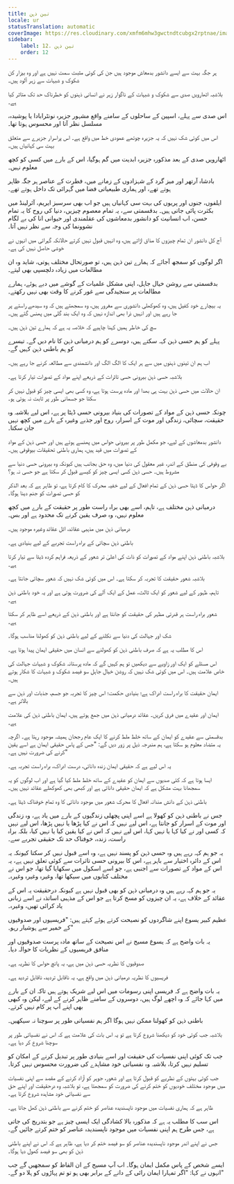 ```yaml
---
title: تین ذہن
locale: ur
statusTranslation: automatic
coverImage: https://res.cloudinary.com/xmfm6mhw3gwctndtcubgx2rptnae/image/upload/v1741354419/small_cover_la_gran_rebelion_28716e29d2.webp
sidebar:
    label: 12. تین ذہن
    order: 12
---
```

ہر جگہ بہت سے ایسے دانشور بدمعاش موجود ہیں جن کی کوئی مثبت سمت نہیں ہے اور وہ بیزار کن شکوک و شبہات سے زہر آلود ہیں۔

بلاشبہ اٹھارویں صدی سے شکوک و شبہات کے ناگوار زہر نے انسانی ذہنوں کو خطرناک حد تک متاثر کیا ہے۔

اس صدی سے پہلے، اسپین کے ساحلوں کے سامنے واقع مشہور جزیرہ نونٹرابادا یا پوشیدہ، مسلسل نظر آتا اور محسوس ہوتا تھا۔

اس میں کوئی شک نہیں کہ یہ جزیرہ چوتھے عمودی خط میں واقع ہے۔ اس پراسرار جزیرے سے متعلق بہت سی کہانیاں ہیں۔

اٹھارویں صدی کے بعد مذکورہ جزیرہ ابدیت میں گم ہوگیا، اس کے بارے میں کسی کو کچھ معلوم نہیں۔

بادشاہ آرتھر اور میز گرد کے شہزادوں کے زمانے میں، فطرت کے عناصر ہر جگہ ظاہر ہوتے تھے، اور ہماری طبیعیاتی فضا میں گہرائی تک داخل ہوتے تھے۔

ایلفوں، جنوں اور پریوں کی بہت سی کہانیاں ہیں جو اب بھی سرسبز ایریم، آئرلینڈ میں بکثرت پائی جاتی ہیں۔ بدقسمتی سے، یہ تمام معصوم چیزیں، دنیا کی روح کا یہ تمام حسن، اب انسانیت کو دانشور بدمعاشوں کی عقلمندی اور حیوانی انا کی بے لگام نشوونما کی وجہ سے نظر نہیں آتا۔

آج کل دانشور ان تمام چیزوں کا مذاق اڑاتے ہیں، وہ انہیں قبول نہیں کرتے حالانکہ گہرائی میں انہوں نے خوشی حاصل نہیں کی ہے۔

اگر لوگوں کو سمجھ آجائے کہ ہمارے تین ذہن ہیں، تو صورتحال مختلف ہوتی، شاید وہ ان مطالعات میں زیادہ دلچسپی بھی لیتے۔

بدقسمتی سے روشن خیال جاہل، اپنی مشکل علمیات کے گوشے میں دبے ہوئے، ہمارے مطالعات پر سنجیدگی سے غور کرنے کا وقت بھی نہیں رکھتے۔

یہ بیچارے خود کفیل ہیں، وہ کھوکھلی دانشوری سے مغرور ہیں، وہ سمجھتے ہیں کہ وہ سیدھے راستے پر جا رہے ہیں اور انہیں ذرا بھی اندازہ نہیں کہ وہ ایک بند گلی میں پھنس گئے ہیں۔

سچ کی خاطر ہمیں کہنا چاہیے کہ خلاصہ یہ ہے کہ ہمارے تین ذہن ہیں۔

پہلے کو ہم حسی ذہن کہہ سکتے ہیں، دوسرے کو ہم درمیانی ذہن کا نام دیں گے۔ تیسرے کو ہم باطنی ذہن کہیں گے۔

اب ہم ان تینوں ذہنوں میں سے ہر ایک کا الگ الگ اور دانشمندی سے مطالعہ کرنے جا رہے ہیں۔

بلاشبہ حسی ذہن بیرونی حسی تاثرات کے ذریعے اپنے مواد کے تصورات تیار کرتا ہے۔

ان حالات میں حسی ذہن بہت ہی بھدا اور مادہ پرست ہوتا ہے، وہ کسی بھی ایسی چیز کو قبول نہیں کر سکتا جو جسمانی طور پر ثابت نہ ہوئی ہو۔

چونکہ حسی ذہن کے مواد کے تصورات کی بنیاد بیرونی حسی ڈیٹا پر ہے، اس لیے بلاشبہ وہ حقیقت، سچائی، زندگی اور موت کے اسرار، روح اور جذبے وغیرہ کے بارے میں کچھ نہیں جان سکتا۔

دانشور بدمعاشوں کے لیے، جو مکمل طور پر بیرونی حواس میں پھنسے ہوئے ہیں اور حسی ذہن کے مواد کے تصورات میں قید ہیں، ہماری باطنی تحقیقات بیوقوفی ہیں۔

بے وقوفی کی منطق کے اندر، غیر معقول کی دنیا میں، وہ حق بجانب ہیں کیونکہ وہ بیرونی حسی دنیا سے مشروط ہیں۔ حسی ذہن کسی ایسی چیز کو کیسے قبول کر سکتا ہے جو حسی نہ ہو؟

اگر حواس کا ڈیٹا حسی ذہن کے تمام افعال کے لیے خفیہ محرک کا کام کرتا ہے، تو ظاہر ہے کہ بعد الذکر کو حسی تصورات کو جنم دینا ہوگا۔

درمیانی ذہن مختلف ہے، تاہم، اسے بھی براہ راست طور پر حقیقت کے بارے میں کچھ معلوم نہیں، وہ صرف یقین کرنے تک محدود ہے اور بس۔

درمیانی ذہن میں مذہبی عقائد، اٹل عقائد وغیرہ موجود ہیں۔

باطنی ذہن سچائی کے براہ راست تجربے کے لیے بنیادی ہے۔

بلاشبہ باطنی ذہن اپنے مواد کے تصورات کو ذات کی اعلیٰ تر شعور کے ذریعہ فراہم کردہ ڈیٹا سے تیار کرتا ہے۔

بلاشبہ شعور حقیقت کا تجربہ کر سکتا ہے۔ اس میں کوئی شک نہیں کہ شعور سچائی جانتا ہے۔

تاہم، ظہور کے لیے شعور کو ایک ثالث، عمل کے ایک آلے کی ضرورت ہوتی ہے اور یہ خود باطنی ذہن ہے۔

شعور براہ راست ہر قدرتی مظہر کی حقیقت کو جانتا ہے اور باطنی ذہن کے ذریعے اسے ظاہر کر سکتا ہے۔

شک اور جہالت کی دنیا سے نکلنے کے لیے باطنی ذہن کو کھولنا مناسب ہوگا۔

اس کا مطلب یہ ہے کہ صرف باطنی ذہن کو کھولنے سے انسان میں حقیقی ایمان پیدا ہوتا ہے۔

اس مسئلے کو ایک اور زاویے سے دیکھیں تو ہم کہیں گے کہ مادہ پرستانہ شکوک و شبہات جہالت کی خاص علامت ہیں۔ اس میں کوئی شک نہیں کہ روشن خیال جاہل سو فیصد شکوک و شبہات کا شکار ہوتے ہیں۔

ایمان حقیقت کا براہ راست ادراک ہے؛ بنیادی حکمت؛ اس چیز کا تجربہ جو جسم، جذبات اور ذہن سے بالاتر ہے۔

ایمان اور عقیدے میں فرق کریں۔ عقائد درمیانی ذہن میں جمع ہوتے ہیں، ایمان باطنی ذہن کی علامت ہے۔

بدقسمتی سے عقیدے کو ایمان کے ساتھ خلط ملط کرنے کا ایک عام رجحان ہمیشہ موجود رہتا ہے۔ اگرچہ یہ متضاد معلوم ہو سکتا ہے، ہم مندرجہ ذیل پر زور دیں گے: "جس کے پاس حقیقی ایمان ہے اسے یقین کرنے کی ضرورت نہیں ہے۔"

یہ اس لیے ہے کہ حقیقی ایمان زندہ دانائی، درست ادراک، براہ راست تجربہ ہے۔

ایسا ہوتا ہے کہ کئی صدیوں سے ایمان کو عقیدے کے ساتھ خلط ملط کیا گیا ہے اور اب لوگوں کو یہ سمجھانا بہت مشکل ہے کہ ایمان حقیقی دانائی ہے اور کبھی بھی کھوکھلے عقائد نہیں ہیں۔

باطنی ذہن کے دانش مندانہ افعال کا محرک شعور میں موجود دانائی کا وہ تمام خوفناک ڈیٹا ہے۔

جس نے باطنی ذہن کو کھولا ہے اسے اپنی پچھلی زندگیوں کے بارے میں یاد ہے، وہ زندگی اور موت کے اسرار کو جانتا ہے، اس لیے نہیں کہ اس نے کیا پڑھا یا نہیں پڑھا، اس لیے نہیں کہ کسی اور نے کیا کہا یا نہیں کہا، اس لیے نہیں کہ اس نے کیا یقین کیا یا نہیں کیا، بلکہ براہ راست، زندہ، خوفناک حد تک حقیقی تجربے سے۔

یہ جو ہم کہہ رہے ہیں وہ حسی ذہن کو پسند نہیں ہے، وہ اسے قبول نہیں کر سکتا کیونکہ یہ اس کے دائرہ اختیار سے باہر ہے، اس کا بیرونی حسی تاثرات سے کوئی تعلق نہیں ہے، یہ اس کے مواد کے تصورات سے اجنبی ہے، جو اسے اسکول میں سکھایا گیا تھا، جو اس نے مختلف کتابوں میں سیکھا تھا، وغیرہ وغیرہ وغیرہ۔

یہ جو ہم کہہ رہے ہیں وہ درمیانی ذہن کو بھی قبول نہیں ہے کیونکہ درحقیقت یہ اس کے عقائد کے خلاف ہے، یہ ان چیزوں کو مسخ کرتا ہے جو اس کے مذہبی اساتذہ نے اسے زبانی یاد کرائی تھیں، وغیرہ۔

عظیم کبیر یسوع اپنے شاگردوں کو نصیحت کرتے ہوئے کہتے ہیں: "فریسیوں اور صدوقیوں کے خمیر سے ہوشیار رہو۔"

یہ بات واضح ہے کہ یسوع مسیح نے اس نصیحت کے ساتھ مادہ پرست صدوقیوں اور منافق فریسیوں کے نظریات کا حوالہ دیا۔

صدوقیوں کا نظریہ حسی ذہن میں ہے، یہ پانچ حواس کا نظریہ ہے۔

فریسیوں کا نظریہ درمیانی ذہن میں واقع ہے، یہ ناقابل تردید، ناقابل تردید ہے۔

یہ بات واضح ہے کہ فریسی اپنی رسومات میں اس لیے شریک ہوتے ہیں تاکہ ان کے بارے میں کہا جائے کہ وہ اچھے لوگ ہیں، دوسروں کے سامنے ظاہر کرنے کے لیے، لیکن وہ کبھی بھی اپنے آپ پر کام نہیں کرتے۔

باطنی ذہن کو کھولنا ممکن نہیں ہوگا اگر ہم نفسیاتی طور پر سوچنا نہ سیکھیں۔

بلاشبہ جب کوئی خود کو دیکھنا شروع کرتا ہے تو یہ اس بات کی علامت ہے کہ اس نے نفسیاتی طور پر سوچنا شروع کر دیا ہے۔

جب تک کوئی اپنی نفسیات کی حقیقت اور اسے بنیادی طور پر تبدیل کرنے کے امکان کو تسلیم نہیں کرتا، بلاشبہ وہ نفسیاتی خود مشاہدے کی ضرورت محسوس نہیں کرتا۔

جب کوئی بہتوں کے نظریے کو قبول کرتا ہے اور شعور، جوہر کو آزاد کرنے کے مقصد سے اپنی نفسیات میں موجود مختلف خودیوں کو ختم کرنے کی ضرورت کو سمجھتا ہے، تو بلاشبہ وہ درحقیقت اور اپنے حق سے نفسیاتی خود مشاہدہ شروع کرتا ہے۔

ظاہر ہے کہ ہماری نفسیات میں موجود ناپسندیدہ عناصر کو ختم کرنے سے باطنی ذہن کھل جاتا ہے۔

اس سب کا مطلب یہ ہے کہ مذکورہ بالا کشادگی ایک ایسی چیز ہے جو بتدریج کی جاتی ہے، جس طرح ہم اپنی نفسیات میں موجود ناپسندیدہ عناصر کو ختم کرتے جائیں گے۔

جس نے اپنے اندر موجود ناپسندیدہ عناصر کو سو فیصد ختم کر دیا ہے، ظاہر ہے کہ اس نے اپنے باطنی ذہن کو بھی سو فیصد کھول دیا ہوگا۔

ایسے شخص کے پاس مکمل ایمان ہوگا۔ اب آپ مسیح کے ان الفاظ کو سمجھیں گے جب انہوں نے کہا: "اگر تمہارا ایمان رائی کے دانے کے برابر بھی ہو تو تم پہاڑوں کو ہلا دو گے۔"

